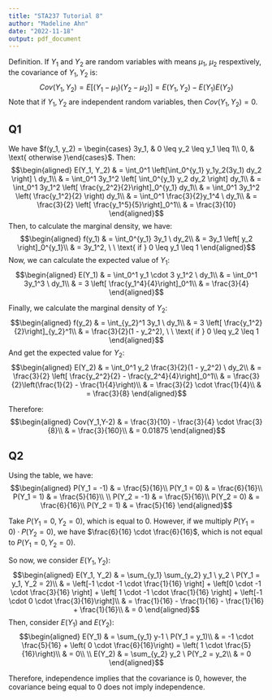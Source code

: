 ```yaml
---
title: "STA237 Tutorial 8"
author: "Madeline Ahn"
date: "2022-11-18"
output: pdf_document
---
```


Definition. If $Y_1$ and $Y_2$ are random variables with means $\mu_1$, $\mu_2$ respextively, the covariance of $Y_1, Y_2$ is:
$$Cov(Y_1, Y_2) = E\left[ (Y_1 - \mu_1)(Y_2 - \mu_2)\right] = E(Y_1, Y_2) - E(Y_1)E(Y_2)$$
Note that if $Y_1, Y_2$ are independent random variables, then $Cov(Y_1, Y_2) = 0$.


## Q1
We have $f(y_1, y_2) = \begin{cases} 3y_1, & 0 \leq y_2 \leq y_1 \leq 1\\ 0, & \text{ otherwise }\end{cases}$.
Then:
$$\begin{aligned}
E(Y_1, Y_2) & = \int_0^1 \left[\int_0^{y_1} y_1y_2(3y_1) dy_2 \right] \ dy_1\\
& = \int_0^1 3y_1^2 \left[ \int_0^{y_1} y_2 dy_2 \right] dy_1\\
& = \int_0^1 3y_1^2 \left[ \frac{y_2^2}{2}\right]_0^{y_1} dy_1\\
& = \int_0^1 3y_1^2 \left( \frac{y_1^2}{2} \right) dy_1\\
& = \int_0^1 \frac{3}{2}y_1^4 \ dy_1\\
& = \frac{3}{2} \left[ \frac{y_1^5}{5}\right]_0^1\\
& = \frac{3}{10}
\end{aligned}$$
Then, to calculate the marginal density, we have:
$$\begin{aligned}
f(y_1) & =  \int_0^{y_1} 3y_1 \ dy_2\\
& = 3y_1 \left[ y_2 \right]_0^{y_1}\\
& = 3y_1^2, \ \ \text{ if } 0 \leq y_1 \leq 1
\end{aligned}$$
Now, we can calculate the expected value of $Y_1$:
$$\begin{aligned}
E(Y_1) & = \int_0^1 y_1 \cdot 3 y_1^2 \ dy_1\\
& = \int_0^1 3y_1^3 \ dy_1\\
& = 3 \left[ \frac{y_1^4}{4}\right]_0^1\\
& = \frac{3}{4}
\end{aligned}$$

Finally, we calculate the marginal density of $Y_2$:
$$\begin{aligned}
f(y_2) & = \int_{y_2}^1 3y_1 \ dy_1\\
& = 3 \left[ \frac{y_1^2}{2}\right]_{y_2}^1\\
& = \frac{3}{2}(1 - y_2^2), \ \ \text{ if } 0 \leq y_2 \leq 1
\end{aligned}$$
And get the expected value for $Y_2$:
$$\begin{aligned}
E(Y_2) & = \int_0^1 y_2 \frac{3}{2}(1 - y_2^2) \ dy_2\\
& = \frac{3}{2} \left[ \frac{y_2^2}{2} - \frac{y_2^4}{4}\right]_0^1\\
& = \frac{3}{2}\left(\frac{1}{2} - \frac{1}{4}\right)\\
& = \frac{3}{2} \cdot \frac{1}{4}\\
& = \frac{3}{8}
\end{aligned}$$

Therefore:
$$\begin{aligned}
Cov(Y_1,Y-2) & = \frac{3}{10} - \frac{3}{4} \cdot \frac{3}{8}\\
& = \frac{3}{160}\\
& = 0.01875
\end{aligned}$$

\newpage
## Q2
Using the table, we have:
$$\begin{aligned}
P(Y_1 = -1) & = \frac{5}{16}\\
P(Y_1 = 0) & = \frac{6}{16}\\
P(Y_1 = 1) & = \frac{5}{16}\\
\\
P(Y_2 = -1) & = \frac{5}{16}\\
P(Y_2 = 0) & = \frac{6}{16}\\
P(Y_2 = 1) & = \frac{5}{16}
\end{aligned}$$

Take $P(Y_1 = 0, Y_2 = 0)$, which is equal to 0.
However, if we multiply $P(Y_1=0) \cdot P(Y_2 = 0)$, we have $\frac{6}{16} \cdot \frac{6}{16}$, which is not equal to $P(Y_1 = 0, Y_2 = 0)$.

So now, we consider $E(Y_1, Y_2)$:
$$\begin{aligned}
E(Y_1, Y_2) & = \sum_{y_1} \sum_{y_2} y_1 \ y_2 \ P(Y_1 = y_1, Y_2 = 2)\\
& = \left[-1 \cdot -1 \cdot \frac{1}{16} \right] + \left[0 \cdot -1 \cdot \frac{3}{16} \right] + \left[ 1 \cdot -1 \cdot \frac{1}{16} \right] + \left[-1 \cdot 0 \cdot \frac{3}{16}\right]\\
& = \frac{1}{16} - \frac{1}{16} - \frac{1}{16} + \frac{1}{16}\\
& = 0
\end{aligned}$$
Then, consider $E(Y_1)$ and $E(Y_2)$:
$$\begin{aligned}
E(Y_1) & = \sum_{y_1} y-1 \ P(Y_1 = y_1)\\
& = -1 \cdot \frac{5}{16} + \left( 0 \cdot \frac{6}{16}\right) = \left( 1 \cdot \frac{5}{16}\right)\\
& = 0\\
\\
E(Y_2) & = \sum_{y_2} y_2 \ P(Y_2 = y_2\\
& = 0
\end{aligned}$$

Therefore, independence implies that the covariance is 0, however, the covariance being equal to 0 does not imply independence.